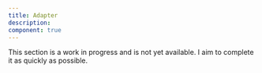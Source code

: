 ```yaml
---
title: Adapter
description:
component: true
---
```


This section is a work in progress and is not yet available. I aim to complete it as quickly as possible.
